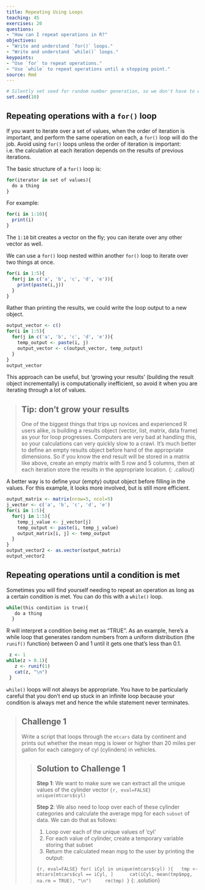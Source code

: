 ```yaml
---
title: Repeating Using Loops
teaching: 45
exercises: 20
questions:
- "How can I repeat operations in R?"
objectives:
- "Write and understand `for()` loops."
- "Write and understand `while()` loops."
keypoints:
- "Use `for` to repeat operations."
- "Use `while` to repeat operations until a stopping point."
source: Rmd
---
```


```r
# Silently set seed for random number generation, so we don't have to explain it
set.seed(10)
```

## Repeating operations with a `for()` loop

If you want to iterate over
a set of values, when the order of iteration is important, and perform the
same operation on each, a `for()` loop will do the job.
Avoid using `for()` loops unless the order of iteration is important:
i.e. the calculation at each iteration depends on the results of previous iterations.

The basic structure of a `for()` loop is:

```r
for(iterator in set of values){
  do a thing
}
```

For example:

```r
for(i in 1:10){
  print(i)
}
```

The `1:10` bit creates a vector on the fly; you can iterate over any other vector as well.

We can use a `for()` loop nested within another `for()` loop to iterate over two things at
once.

```r
for(i in 1:5){
  for(j in c('a', 'b', 'c', 'd', 'e')){
    print(paste(i,j))
  }
}
```

Rather than printing the results, we could write the loop output to a new object.

```r
output_vector <- c()
for(i in 1:5){
  for(j in c('a', 'b', 'c', 'd', 'e')){
    temp_output <- paste(i, j)
    output_vector <- c(output_vector, temp_output)
  }
}
output_vector
```

This approach can be useful, but 'growing your results' (building
the result object incrementally) is computationally inefficient, so avoid
it when you are iterating through a lot of values.

> ## Tip: don't grow your results
>
> One of the biggest things that trips up novices and
> experienced R users alike, is building a results object
> (vector, list, matrix, data frame) as your for loop progresses.
> Computers are very bad at handling this, so your calculations
> can very quickly slow to a crawl. It's much better to define
> an empty results object before hand of the appropriate dimensions.
> So if you know the end result will be stored in a matrix like above,
> create an empty matrix with 5 row and 5 columns, then at each iteration
> store the results in the appropriate location.
{: .callout}

A better way is to define your (empty) output object before filling in the values.
For this example, it looks more involved, but is still more efficient.

```r
output_matrix <- matrix(nrow=5, ncol=5)
j_vector <- c('a', 'b', 'c', 'd', 'e')
for(i in 1:5){
  for(j in 1:5){
    temp_j_value <- j_vector[j]
    temp_output <- paste(i, temp_j_value)
    output_matrix[i, j] <- temp_output
  }
}
output_vector2 <- as.vector(output_matrix)
output_vector2
```

## Repeating operations until a condition is met

Sometimes you will find yourself needing to repeat an operation as long as a certain condition is met. You can do this with a `while()` loop.

```r
while(this condition is true){
   do a thing
  }
```

R will interpret a condition being met as "TRUE".
As an example, here's a while loop
that generates random numbers from a uniform distribution (the `runif()` function)
between 0 and 1 until it gets one that's less than 0.1.

```r
 z <- 1
while(z > 0.1){
   z <- runif(1)
   cat(z, "\n")
 }
```

`while()` loops will not always be appropriate. You have to be particularly careful that you don't end up stuck in an infinite loop because your condition is always met and hence the while statement never terminates.


> ## Challenge 1
>
> Write a script that loops through the `mtcars` data by continent and prints out
> whether the mean mpg is lower or higher than 20 miles per gallon for each category of cyl (cylinders) in vehicles.
>
> > ## Solution to Challenge 1
> >
> > **Step 1**:  We want to make sure we can extract all the unique values of the cylinder vector
> > ```{r, eval=FALSE}
> > unique(mtcars$cyl)
> > ```
> >
> > **Step 2**: We also need to loop over each of these cylinder categories and calculate the average mpg for each `subset` of data.
> > We can do that as follows:
> >
> > 1. Loop over each of the unique values of 'cyl'
> > 2. For each value of cylinder, create a temporary variable storing that subset
> > 3. Return the calculated mean mpg to the user by printing the output:
> >
> > ```{r, eval=FALSE}
> > for( iCyl in unique(mtcars$cyl) ){
> >   tmp <- mtcars[mtcars$cyl == iCyl, ]   
> >   cat(iCyl, mean(tmp$mpg, na.rm = TRUE), "\n")  
> >   rm(tmp)
> > }
> > ```
> {: .solution}

